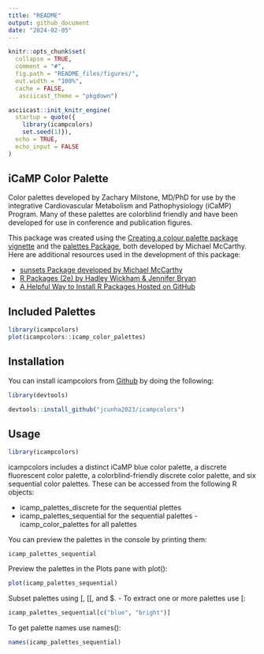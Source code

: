 ```yaml
---
title: "README"
output: github_document
date: "2024-02-05"
---
```


```r
knitr::opts_chunk$set(
  collapse = TRUE,
  comment = "#",
  fig.path = "README_files/figures/", 
  out.width = "100%",
  cache = FALSE,
   asciicast_theme = "pkgdown")

asciicast::init_knitr_engine(
  startup = quote({
    library(icampcolors)
    set.seed(1)}),
  echo = TRUE,
  echo_input = FALSE
)
```

## iCaMP Color Palette

Color palettes developed by Zachary Milstone, MD/PhD for use by the integrative Cardiovascular Metabolism and Pathophysiology (iCaMP) Program. Many of these palettes are colorblind friendly and have been developed for use in conference and publication figures.

This package was created using the [Creating a colour palette package vignette](https://mccarthy-m-g.github.io/palettes/articles/creating-packages.html) and the [palettes Package](https://mccarthy-m-g.github.io/palettes/index.html), both developed by Michael McCarthy. Here are additional resources used in the development of this package:

-   [sunsets Package developed by Michael McCarthy](https://github.com/mccarthy-m-g/sunsets)
-   [R Packages (2e) by Hadley Wickham & Jennifer Bryan](https://r-pkgs.org/)
-   [A Helpful Way to Install R Packages Hosted on GitHub](https://cran.r-project.org/web/packages/githubinstall/vignettes/githubinstall.html)

## Included Palettes

```r
library(icampcolors)
plot(icampcolors::icamp_color_palettes)
```


## Installation

You can install icampcolors from [Github](https://github.com/) by doing the following:

```r

library(devtools)

devtools::install_github("jcunha2023/icampcolors")

```

## Usage

```r

library(icampcolors)
```

icampcolors includes a distinct iCaMP blue color palette, a discrete fluorescent color palette, a colorblind-friendly discrete color palette, and six sequential color palettes. These can be accessed from the following R objects:

-   icamp_palettes_discrete for the sequential plettes
-   icamp_palettes_sequential for the sequential palettes 
-icamp_color_palettes for all palettes

You can preview the palettes in the console by printing them:

```asciicast
icamp_palettes_sequential
```

Preview the palettes in the Plots pane with plot():

```r
plot(icamp_palettes_sequential)
```

Subset palettes using [, [[, and \$. - To extract one or more palettes use [:

```r
icamp_palettes_sequential[c("blue", "bright")]
```

To get palette names use names():

```r
names(icamp_palettes_sequential)
```
